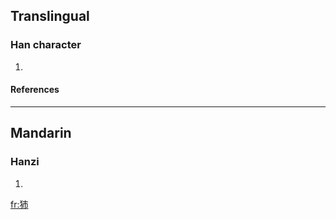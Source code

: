 ==Translingual==
===Han character===
{{Han char|rn=94|rad=犬|as=04|sn=7|four=|canj=大竹十月 (KHJB)}}
# {{defn|Han|sort=犬04}}
====References====
{{Han ref|kx=0706.240|dkj=20264|dj=1119.170|hdz=21335.050|uh=72BB|ud=29371}}

----
==Mandarin==
===Hanzi===
{{cmn-hanzi|pin=[[bó]] ([[bo2]])|wg=po<sup>2</sup>}}
# {{defn|Mandarin}}

[[fr:犻]]